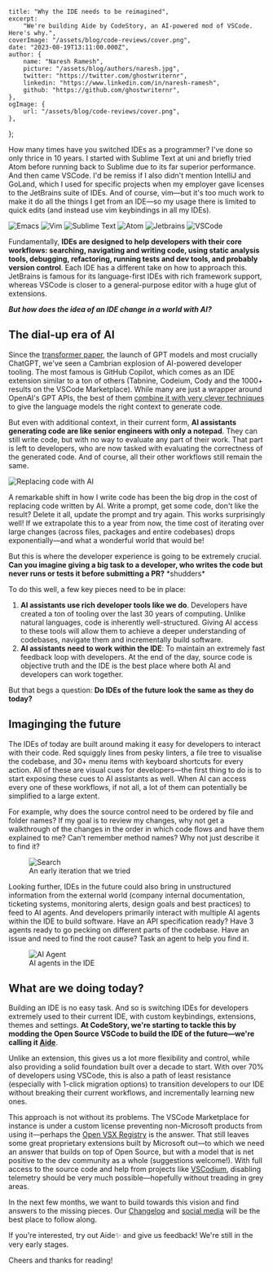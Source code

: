     title: "Why the IDE needs to be reimagined",
    excerpt:
        "We're building Aide by CodeStory, an AI-powered mod of VSCode. Here's why.",
    coverImage: "/assets/blog/code-reviews/cover.png",
    date: "2023-08-19T13:11:00.000Z",
    author: {
        name: "Naresh Ramesh",
        picture: "/assets/blog/authors/naresh.jpg",
        twitter: "https://twitter.com/ghostwriternr",
        linkedin: "https://www.linkedin.com/in/naresh-ramesh",
        github: "https://github.com/ghostwriternr",
    },
    ogImage: {
        url: "/assets/blog/code-reviews/cover.png",
    },
};

How many times have you switched IDEs as a programmer? I've done so only thrice in 10 years. I started with Sublime Text at uni and briefly tried Atom before running back to Sublime due to its far superior performance. And then came VSCode. I'd be remiss if I also didn't mention IntelliJ and GoLand, which I used for specific projects when my employer gave licenses to the JetBrains suite of IDEs. And of course, vim—but it's too much work to make it do all the things I get from an IDE—so my usage there is limited to quick edits (and instead use vim keybindings in all my IDEs).

<div className="mb-6 flex flex-row flex-wrap items-center justify-center">
    <img
        src="/assets/blog/why-an-ide/emacs.svg"
        alt="Emacs"
        style={{ height: "72px", width: "auto", marginRight: "6px" }}
    />
    <img
        src="/assets/blog/why-an-ide/vim.svg"
        alt="Vim"
        style={{ height: "72px", width: "auto", marginRight: "6px" }}
    />
    <img
        src="/assets/blog/why-an-ide/sublime_text.svg"
        alt="Sublime Text"
        style={{ height: "72px", width: "auto", marginRight: "6px" }}
    />
    <img
        src="/assets/blog/why-an-ide/atom.svg"
        alt="Atom"
        style={{ height: "72px", width: "auto", marginRight: "6px" }}
    />
    <img
        src="/assets/blog/why-an-ide/jb_square.svg"
        alt="Jetbrains"
        style={{ height: "72px", width: "auto", marginRight: "6px" }}
    />
    <img
        src="/assets/blog/why-an-ide/vscode.svg"
        alt="VSCode"
        style={{ height: "72px", width: "auto" }}
    />
</div>

Fundamentally, **IDEs are designed to help developers with their core workflows: searching, navigating and writing code, using static analysis tools, debugging, refactoring, running tests and dev tools, and probably version control**. Each IDE has a different take on how to approach this. JetBrains is famous for its language-first IDEs with rich framework support, whereas VSCode is closer to a general-purpose editor with a huge glut of extensions.

**_But how does the idea of an IDE change in a world with AI?_**

## The dial-up era of AI

Since the [transformer paper](https://arxiv.org/abs/1706.03762), the launch of GPT models and most crucially ChatGPT, we've seen a Cambrian explosion of AI-powered developer tooling. The most famous is GitHub Copilot, which comes as an IDE extension similar to a ton of others (Tabnine, Codeium, Cody and the 1000+ results on the VSCode Marketplace). While many are just a wrapper around OpenAI's GPT APIs, the best of them [combine it with very clever techniques](https://thakkarparth007.github.io/copilot-explorer/posts/copilot-internals.html) to give the language models the right context to generate code.

But even with additional context, in their current form, **AI assistants generating code are like senior engineers with only a notepad**. They can still write code, but with no way to evaluate any part of their work. That part is left to developers, who are now tasked with evaluating the correctness of the generated code. And of course, all their other workflows still remain the same.

![Replacing code with AI](/assets/blog/why-an-ide/replacing_code.gif)

A remarkable shift in how I write code has been the big drop in the cost of replacing code written by AI. Write a prompt, get some code, don't like the result? Delete it all, update the prompt and try again. This works surprisingly well! If we extrapolate this to a year from now, the time cost of iterating over large changes (across files, packages and entire codebases) drops exponentially—and what a wonderful world that would be!

But this is where the developer experience is going to be extremely crucial. **Can you imagine giving a big task to a developer, who writes the code but never runs or tests it before submitting a PR?** \*shudders\*

To do this well, a few key pieces need to be in place:

1. **AI assistants use rich developer tools like we do**. Developers have created a ton of tooling over the last 30 years of computing. Unlike natural languages, code is inherently well-structured. Giving AI access to these tools will allow them to achieve a deeper understanding of codebases, navigate them and incrementally build software.
2. **AI assistants need to work within the IDE**: To maintain an extremely fast feedback loop with developers. At the end of the day, source code is objective truth and the IDE is the best place where both AI and developers can work together.

But that begs a question: **Do IDEs of the future look the same as they do today?**

## Imaginging the future

The IDEs of today are built around making it easy for developers to interact with their code. Red squiggly lines from pesky linters, a file tree to visualise the codebase, and 30+ menu items with keyboard shortcuts for every action. All of these are visual cues for developers—the first thing to do is to start exposing these cues to AI assistants as well. When AI can access every one of these workflows, if not all, a lot of them can potentially be simplified to a large extent.

For example, why does the source control need to be ordered by file and folder names? If my goal is to review my changes, why not get a walkthrough of the changes in the order in which code flows and have them explained to me? Can't remember method names? Why not just describe it to find it?

<figure className="flex flex-col items-center">
    <img src="/images/home/nlp-search.png" alt="Search" className="w-full" />
    <figcaption className="pt-2 text-center font-semibold">
        An early iteration that we tried
    </figcaption>
</figure>

Looking further, IDEs in the future could also bring in unstructured information from the external world (company internal documentation, ticketing systems, monitoring alerts, design goals and best practices) to feed to AI agents. And developers primarily interact with multiple AI agents within the IDE to build software. Have an API specification ready? Have 3 agents ready to go pecking on different parts of the codebase. Have an issue and need to find the root cause? Task an agent to help you find it.

<figure className="flex flex-col items-center">
    <img src="/assets/blog/why-an-ide/debugging.gif" alt="AI Agent" />
    <figcaption className="pt-2 text-center font-semibold">
        AI agents in the IDE
    </figcaption>
</figure>

## What are we doing today?

Building an IDE is no easy task. And so is switching IDEs for developers extremely used to their current IDE, with custom keybindings, extensions, themes and settings. **At CodeStory, we're starting to tackle this by modding the Open Source VSCode to build the IDE of the future—we're calling it [Aide](https://codestory.ai)**.

Unlike an extension, this gives us a lot more flexibility and control, while also providing a solid foundation built over a decade to start. With over 70% of developers using VSCode, this is also a path of least resistance (especially with 1-click migration options) to transition developers to our IDE without breaking their current workflows, and incrementally learning new ones.

This approach is not without its problems. The VSCode Marketplace for instance is under a custom license preventing non-Microsoft products from using it—perhaps the [Open VSX Registry](https://open-vsx.org) is the answer. That still leaves some great proprietary extensions built by Microsoft out—to which we need an answer that builds on top of Open Source, but with a model that is net positive to the dev community as a whole (suggestions welcome!). With full access to the source code and help from projects like [VSCodium](https://vscodium.com), disabling telemetry should be very much possible—hopefully without treading in grey areas.

In the next few months, we want to build towards this vision and find answers to the missing pieces. Our [Changelog](/changelog) and [social media](https://twitter.com/aide_dev) will be the best place to follow along.

If you're interested, try out Aide✨ and give us feedback! We're still in the very early stages.

Cheers and thanks for reading!
